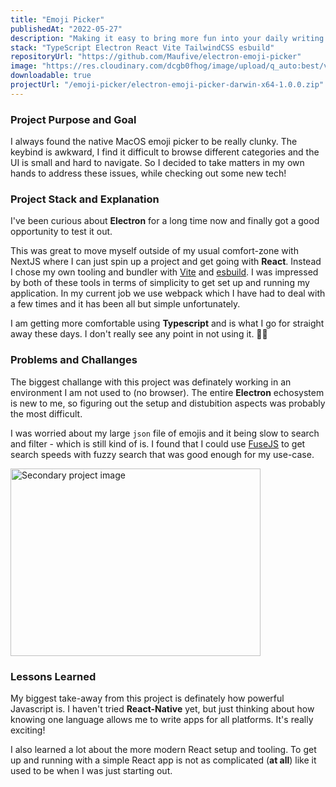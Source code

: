 ```yaml
---
title: "Emoji Picker"
publishedAt: "2022-05-27"
description: "Making it easy to bring more fun into your daily writing. This macOS app is made to make it simpler to add emojis to your texts."
stack: "TypeScript Electron React Vite TailwindCSS esbuild"
repositoryUrl: "https://github.com/Maufive/electron-emoji-picker"
image: "https://res.cloudinary.com/dcgb0fhog/image/upload/q_auto:best/v1654079324/emoji-picker-hq.webp"
downloadable: true
projectUrl: "/emoji-picker/electron-emoji-picker-darwin-x64-1.0.0.zip"
---
```


### Project Purpose and Goal

I always found the native MacOS emoji picker to be really clunky. The keybind is awkward, I find it difficult to browse different categories and the UI is small and hard to navigate. So I decided to take matters in my own hands to address these issues, while checking out some new tech!

### Project Stack and Explanation

I've been curious about **Electron** for a long time now and finally got a good opportunity to test it out.

This was great to move myself outside of my usual comfort-zone with NextJS where I can just spin up a project and get going with **React**. Instead I chose my own tooling and bundler with [Vite](https://vitejs.dev/) and [esbuild](https://esbuild.github.io/). I was impressed by both of these tools in terms of simplicity to get set up and running my application. In my current job we use webpack which I have had to deal with a few times and it has been all but simple unfortunately.

I am getting more comfortable using **Typescript** and is what I go for straight away these days. I don't really see any point in not using it. 🤷‍♂️

### Problems and Challanges

The biggest challange with this project was definately working in an environment I am not used to (no browser). The entire **Electron** echosystem is new to me, so figuring out the setup and distubition aspects was probably the most difficult.

I was worried about my large `json` file of emojis and it being slow to search and filter - which is still kind of is. I found that I could use [FuseJS](https://fusejs.io/) to get search speeds with fuzzy search that was good enough for my use-case.

<Image
  width="400"
  height="300"
  alt="Secondary project image"
  src="https://res.cloudinary.com/dcgb0fhog/image/upload/q_auto:best/v1654079324/emoji-picker-hq-03.webp"
/>

### Lessons Learned

My biggest take-away from this project is definately how powerful Javascript is. I haven't tried **React-Native** yet, but just thinking about how knowing one language allows me to write apps for all platforms. It's really exciting!

I also learned a lot about the more modern React setup and tooling. To get up and running with a simple React app is not as complicated (**at all**) like it used to be when I was just starting out.
